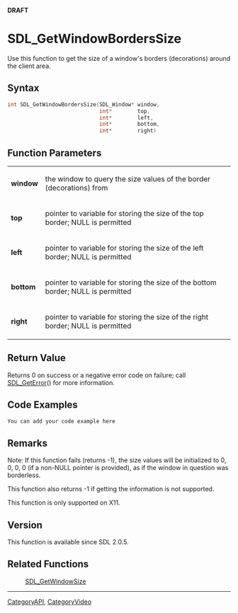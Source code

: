 <span color="red">'''DRAFT'''</span>

<!-- #You will need to remove the line #acl All:read above in order to be able to save the new page.  Do not remove any other content above this comment.  You may delete this comment before you save. -->

<!-- #*^*^*^*^*See http://wiki.libsdl.org/moin.cgi/SGFunctions for details on editing this page*^*^*^*^* -->


= SDL_GetWindowBordersSize =
Use this function to get the size of a window's borders (decorations) around the client area.




== Syntax ==
<syntaxhighlight lang='c++'>
int SDL_GetWindowBordersSize(SDL_Window* window,
                             int*        top,
                             int*        left,
                             int*        bottom,
                             int*        right)
</syntaxhighlight>


== Function Parameters ==
{|
|'''window'''
|the window to query the size values of the border (decorations) from
|-
|'''top'''
|pointer to variable for storing the size of the top border; NULL is permitted
|-
|'''left'''
|pointer to variable for storing the size of the left border; NULL is permitted
|-
|'''bottom'''
|pointer to variable for storing the size of the bottom border; NULL is permitted
|-
|'''right'''
|pointer to variable for storing the size of the right border; NULL is permitted
|}


== Return Value ==
Returns 0 on success or a negative error code on failure; call [[SDL_GetError]]() for more information.


== Code Examples ==
<syntaxhighlight lang='c++'>
You can add your code example here
</syntaxhighlight>

<!-- #Leave this section as-is unless you have a code example to put in.  In that case, replace You can add your code example here with your code example following the Style Guide instructions.  Leave the rest of the markup alone and delete this comment. -->


== Remarks ==
Note: If this function fails (returns -1), the size values will be initialized to 0, 0, 0, 0 (if a non-NULL pointer is provided), as if the window in question was borderless.

This function also returns -1 if getting the information is not supported.

This function is only supported on X11.


== Version ==
This function is available since SDL 2.0.5.


== Related Functions ==
:[[SDL_GetWindowSize]]
<!-- #Remove this section if empty -->

----
[[CategoryAPI]], [[CategoryVideo]]
<!-- #See the Style Guide for instructions on editing the footer. -->
